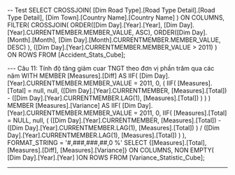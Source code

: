 ﻿-- Test
SELECT CROSSJOIN(
			[Dim Road Type].[Road Type Detail].[Road Type Detail],
			[Dim Town].[Country Name].[Country Name]
		) ON COLUMNS,
	FILTER(
		CROSSJOIN(
			ORDER([Dim Day].[Year].[Year], [Dim Day].[Year].CURRENTMEMBER.MEMBER_VALUE, ASC),
			ORDER([Dim Day].[Month].[Month], [Dim Day].[Month].CURRENTMEMBER.MEMBER_VALUE, DESC)
		),
		([Dim Day].[Year].CURRENTMEMBER.MEMBER_VALUE > 2011)
	) ON ROWS
FROM [Accident_Stats_Cube];

--- Câu 11: Tính độ tăng giảm cuar TNGT theo đơn vị phần trăm qua các năm
WITH 
	MEMBER [Measures].[Diff] AS 
				IIF(
					[Dim Day].[Year].CURRENTMEMBER.MEMBER_VALUE = 2011, 
					0,
					(
						IIF(
							[Measures].[Total] = null,
							null,
							([Dim Day].[Year].CURRENTMEMBER, [Measures].[Total]) - 
							([Dim Day].[Year].CURRENTMEMBER.LAG(1), [Measures].[Total])
						)
					)
				)
	MEMBER [Measures].[Variance] AS 
				IIF(
					[Dim Day].[Year].CURRENTMEMBER.MEMBER_VALUE = 2011, 
					0,
					IIF(
						[Measures].[Total] = NULL,
						null,
						(
							([Dim Day].[Year].CURRENTMEMBER, [Measures].[Total]) - 
							([Dim Day].[Year].CURRENTMEMBER.LAG(1), [Measures].[Total])
						) / ([Dim Day].[Year].CURRENTMEMBER.LAG(1), [Measures].[Total])
					)
			), FORMAT_STRING = '#,###,###,##,0 %'
SELECT {[Measures].[Total], [Measures].[Diff], [Measures].[Variance]} ON COLUMNS,
	NON EMPTY(
			[Dim Day].[Year].[Year]
	)ON ROWS
FROM [Variance_Statistic_Cube];

---